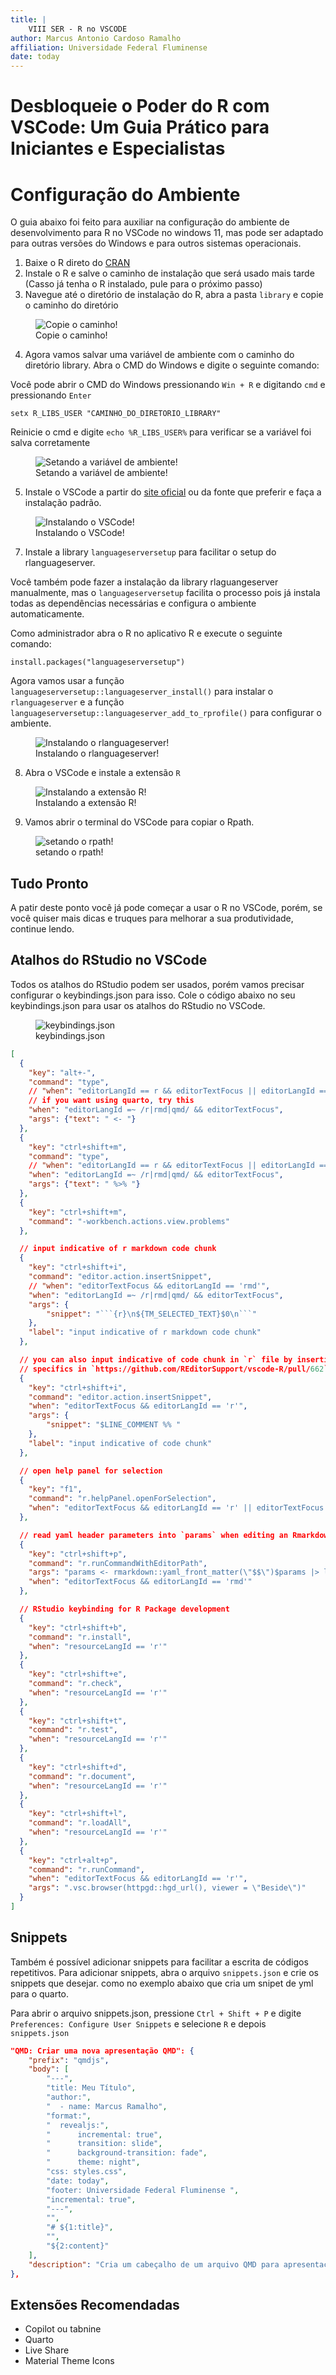 ```yaml
---
title: | 
    VIII SER - R no VSCODE
author: Marcus Antonio Cardoso Ramalho
affiliation: Universidade Federal Fluminense
date: today
---
```


# Desbloqueie o Poder do R com VSCode: Um Guia Prático para Iniciantes e Especialistas

# Configuração do Ambiente

O guia abaixo foi feito para auxiliar na configuração do ambiente de desenvolvimento para R no VSCode no windows 11, mas pode ser adaptado para outras versões do Windows e para outros sistemas operacionais.

1. Baixe o R direto do [CRAN](https://cran.r-project.org/)
2. Instale o R e salve o caminho de instalação que será usado mais tarde (Casso já tenha o R instalado, pule para o próximo passo)
3. Navegue até o diretório de instalação do R, abra a pasta `library` e copie o caminho do diretório

![Copie o caminho!](images/library_ani.gif)

4. Agora vamos salvar uma variável de ambiente com o caminho do diretório library. Abra o CMD do Windows e digite o seguinte comando:

::: {.callout-tip}
Você pode abrir o CMD do Windows pressionando `Win + R` e digitando `cmd` e pressionando `Enter`
:::

`setx R_LIBS_USER "CAMINHO_DO_DIRETORIO_LIBRARY"` 

Reinicie o cmd e digite `echo %R_LIBS_USER%` para verificar se a variável foi salva corretamente

![Setando a variável de ambiente!](images/library_set.gif)

5. Instale o VSCode a partir do [site oficial](https://code.visualstudio.com/) ou da fonte que preferir e faça a instalação padrão.

![Instalando o VSCode!](images/vscode_install.gif)


7.  Instale a library `languageserversetup` para facilitar o setup do rlanguageserver.

::: {.callout-note}
Você também pode fazer a instalação da library rlaguangeserver manualmente, mas o `languageserversetup` facilita o processo pois já instala todas as dependências necessárias e configura o ambiente automaticamente. 
:::

Como administrador abra o R no aplicativo R e execute o seguinte comando:

`install.packages("languageserversetup")` 

Agora vamos usar a função `languageserversetup::languageserver_install()` para instalar o `rlanguageserver` e a função `languageserversetup::languageserver_add_to_rprofile()` para configurar o ambiente.

![Instalando o rlanguageserver!](images/setup_lang.gif)

8. Abra o VSCode e instale a extensão `R` 

![Instalando a extensão R!](images/r_extension.gif)

9. Vamos abrir o terminal do VSCode para copiar o Rpath.

![setando o rpath!](images/rpath.gif)


## Tudo Pronto

A patir deste ponto você já pode começar a usar o R no VSCode, porém, se você quiser mais dicas e truques para melhorar a sua produtividade, continue lendo.

## Atalhos do RStudio no VSCode

Todos os atalhos do RStudio podem ser usados, porém vamos precisar configurar o keybindings.json para isso. Cole o código abaixo no seu keybindings.json para usar os atalhos do RStudio no VSCode.

![keybindings.json](images/shortcuts.gif)

```json
[
  {
    "key": "alt+-",
    "command": "type",
    // "when": "editorLangId == r && editorTextFocus || editorLangId == rmd && editorTextFocus",
    // if you want using quarto, try this
    "when": "editorLangId =~ /r|rmd|qmd/ && editorTextFocus",
    "args": {"text": " <- "}
  },
  {
    "key": "ctrl+shift+m",
    "command": "type",
    // "when": "editorLangId == r && editorTextFocus || editorLangId == rmd && editorTextFocus",
    "when": "editorLangId =~ /r|rmd|qmd/ && editorTextFocus",
    "args": {"text": " %>% "}
  },
  {
    "key": "ctrl+shift+m",
    "command": "-workbench.actions.view.problems"
  },

  // input indicative of r markdown code chunk
  {
    "key": "ctrl+shift+i",
    "command": "editor.action.insertSnippet",
    // "when": "editorTextFocus && editorLangId == 'rmd'",
    "when": "editorLangId =~ /r|rmd|qmd/ && editorTextFocus",
    "args": {
        "snippet": "```{r}\n${TM_SELECTED_TEXT}$0\n```"
    },
    "label": "input indicative of r markdown code chunk"
  },

  // you can also input indicative of code chunk in `r` file by inserting "# %% ":
  // specifics in `https://github.com/REditorSupport/vscode-R/pull/662`
  {
    "key": "ctrl+shift+i",
    "command": "editor.action.insertSnippet",
    "when": "editorTextFocus && editorLangId == 'r'",
    "args": {
        "snippet": "$LINE_COMMENT %% "
    },
    "label": "input indicative of code chunk"
  },

  // open help panel for selection
  {
    "key": "f1",
    "command": "r.helpPanel.openForSelection",
    "when": "editorTextFocus && editorLangId == 'r' || editorTextFocus && editorLangId == 'rmd'"
  },

  // read yaml header parameters into `params` when editing an Rmarkdown file
  {
    "key": "ctrl+shift+p",
    "command": "r.runCommandWithEditorPath",
    "args": "params <- rmarkdown::yaml_front_matter(\"$$\")$params |> lapply(\\(x) if (is.list(x)) x$value else x)",
    "when": "editorTextFocus && editorLangId == 'rmd'"
  },

  // RStudio keybinding for R Package development
  {
    "key": "ctrl+shift+b",
    "command": "r.install",
    "when": "resourceLangId == 'r'"
  },
  {
    "key": "ctrl+shift+e",
    "command": "r.check",
    "when": "resourceLangId == 'r'"
  },
  {
    "key": "ctrl+shift+t",
    "command": "r.test",
    "when": "resourceLangId == 'r'"
  },
  {
    "key": "ctrl+shift+d",
    "command": "r.document",
    "when": "resourceLangId == 'r'"
  },
  {
    "key": "ctrl+shift+l",
    "command": "r.loadAll",
    "when": "resourceLangId == 'r'"
  },
  {
    "key": "ctrl+alt+p",
    "command": "r.runCommand",
    "when": "editorTextFocus && editorLangId == 'r'",
    "args": ".vsc.browser(httpgd::hgd_url(), viewer = \"Beside\")"
  }
]
```

## Snippets

Também é possível adicionar snippets para facilitar a escrita de códigos repetitivos. Para adicionar snippets, abra o arquivo `snippets.json` e crie os snippets que desejar. como no exemplo abaixo que cria um snipet de yml para o quarto.

Para abrir o arquivo snippets.json, pressione `Ctrl + Shift + P` e digite `Preferences: Configure User Snippets` e selecione `R` e depois `snippets.json`

```json
"QMD: Criar uma nova apresentação QMD": {
	"prefix": "qmdjs",
	"body": [
		"---",
		"title: Meu Título",
		"author:",
		"  - name: Marcus Ramalho",
		"format:",
		"  revealjs:",
		"      incremental: true",
		"      transition: slide",
		"      background-transition: fade",
		"      theme: night",
		"css: styles.css",
		"date: today",
		"footer: Universidade Federal Fluminense ",
		"incremental: true",
		"---",
		"",
		"# ${1:title}",
		"",
		"${2:content}"
	],
	"description": "Cria um cabeçalho de um arquivo QMD para apresentações em revealjs"
},

```

## Extensões Recomendadas

- Copilot ou tabnine
- Quarto
- Live Share
- Material Theme Icons
